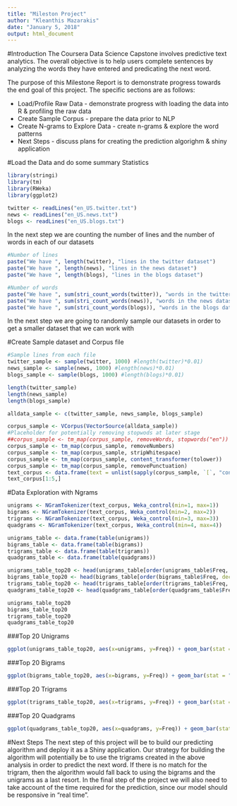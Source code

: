 ---
title: "Mileston Project"
author: "Kleanthis Mazarakis"
date: "January 5, 2018"
output: html_document
---

#Introduction
The Coursera Data Science Capstone involves predictive text analytics. The overall objective is to help users complete sentences by analyzing the words they have entered and predicating the next word. 

The purpose of this Milestone Report is to demonstrate progress towards the end goal of this project. The specific sections are as follows:

- Load/Profile Raw Data - demonstrate progress with loading the data into R & profiling the raw data
- Create Sample Corpus - prepare the data prior to NLP
- Create N-grams to Explore Data - create n-grams & explore the word patterns
- Next Steps - discuss plans for creating the prediction algorighm & shiny application

#Load the Data and do some summary Statistics


```{r}

library(stringi)
library(tm)
library(RWeka)
library(ggplot2)

twitter <- readLines("en_US.twitter.txt")
news <- readLines("en_US.news.txt")
blogs <- readLines("en_US.blogs.txt")

```

In the next step we are counting the number of lines and the number of words in each of our datasets

``` {r}
#Number of lines
paste("We have ", length(twitter), "lines in the twitter dataset")
paste("We have ", length(news), "lines in the news dataset")
paste("We have ", length(blogs), "lines in the blogs dataset")

#Number of words
paste("We have ", sum(stri_count_words(twitter)), "words in the twitter dataset")
paste("We have ", sum(stri_count_words(news)), "words in the news dataset")
paste("We have ", sum(stri_count_words(blogs)), "words in the blogs dataset")
```

In the next step we are going to randomly sample our datasets in order to get a smaller dataset that we can work with


#Create Sample dataset and Corpus file

```{r}
#Sample lines from each file
twitter_sample <- sample(twitter, 1000) #length(twitter)*0.01)
news_sample <- sample(news, 1000) #length(news)*0.01)
blogs_sample <- sample(blogs, 1000) #length(blogs)*0.01)

length(twitter_sample)
length(news_sample)
length(blogs_sample)

alldata_sample <- c(twitter_sample, news_sample, blogs_sample)

corpus_sample <- VCorpus(VectorSource(alldata_sample))
#Placeholder for potentially removing stopwods at later stage
##corpus_sample <- tm_map(corpus_sample, removeWords, stopwords("en"))
corpus_sample <- tm_map(corpus_sample, removeNumbers)
corpus_sample <- tm_map(corpus_sample, stripWhitespace)
corpus_sample <- tm_map(corpus_sample, content_transformer(tolower))
corpus_sample <- tm_map(corpus_sample, removePunctuation)
text_corpus <- data.frame(text = unlist(sapply(corpus_sample, `[`, "content")), stringsAsFactors = F)
text_corpus[1:5,]
```

#Data Exploration with Ngrams

```{r}
unigrams <- NGramTokenizer(text_corpus, Weka_control(min=1, max=1))
bigrams <- NGramTokenizer(text_corpus, Weka_control(min=2, max=2))
trigrams <- NGramTokenizer(text_corpus, Weka_control(min=3, max=3))
quadgrams <- NGramTokenizer(text_corpus, Weka_control(min=4, max=4))

unigrams_table <- data.frame(table(unigrams))
bigrams_table <- data.frame(table(bigrams))
trigrams_table <- data.frame(table(trigrams))
quadgrams_table <- data.frame(table(quadgrams))

unigrams_table_top20 <- head(unigrams_table[order(unigrams_table$Freq, decreasing = T),],20)
bigrams_table_top20 <- head(bigrams_table[order(bigrams_table$Freq, decreasing = T),],20)
trigrams_table_top20 <- head(trigrams_table[order(trigrams_table$Freq, decreasing = T),],20)
quadgrams_table_top20 <- head(quadgrams_table[order(quadgrams_table$Freq, decreasing = T),],20)

unigrams_table_top20
bigrams_table_top20
trigrams_table_top20
quadgrams_table_top20
```

###Top 20 Unigrams
```{r}
ggplot(unigrams_table_top20, aes(x=unigrams, y=Freq)) + geom_bar(stat = "Identity") + geom_text(aes(label=Freq)) + theme(axis.text.x = element_text(angle = 45))
```


###Top 20 Bigrams
```{r}
ggplot(bigrams_table_top20, aes(x=bigrams, y=Freq)) + geom_bar(stat = "Identity") + geom_text(aes(label=Freq)) + theme(axis.text.x = element_text(angle = 45))
```

###Top 20 Trigrams
```{r}
ggplot(trigrams_table_top20, aes(x=trigrams, y=Freq)) + geom_bar(stat = "Identity") + geom_text(aes(label=Freq)) + theme(axis.text.x = element_text(angle = 45))

```


###Top 20 Quadgrams
```{r}
ggplot(quadgrams_table_top20, aes(x=quadgrams, y=Freq)) + geom_bar(stat = "Identity") + geom_text(aes(label=Freq)) + theme(axis.text.x = element_text(angle = 45))

```

#Next Steps
The next step of this project will be to build our predicting algorithm and deploy it as a Shiny application.
Our strategy for building the algorithm will potentially be to use the trigrams created in the above analysis in order to predict the next word. If there is no match for the trigram, then the algorithm would fall back to using the bigrams and the unigrams as a last resort.
In the final step of the project we will also need to take account of the time required for the prediction, since our model should be responsive in "real time".